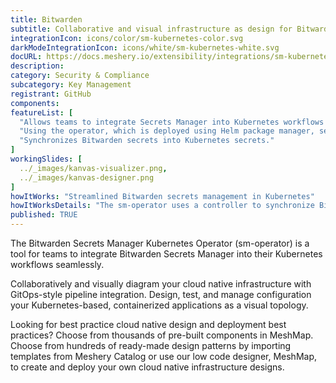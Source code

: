 ```yaml
---
title: Bitwarden
subtitle: Collaborative and visual infrastructure as design for Bitwarden
integrationIcon: icons/color/sm-kubernetes-color.svg
darkModeIntegrationIcon: icons/white/sm-kubernetes-white.svg
docURL: https://docs.meshery.io/extensibility/integrations/sm-kubernetes
description: 
category: Security & Compliance
subcategory: Key Management
registrant: GitHub
components: 
featureList: [
  "Allows teams to integrate Secrets Manager into Kubernetes workflows securely and efficiently.",
  "Using the operator, which is deployed using Helm package manager, secrets can be stored and retrieved from Secrets Manager.",
  "Synchronizes Bitwarden secrets into Kubernetes secrets."
]
workingSlides: [
  ../_images/kanvas-visualizer.png,
  ../_images/kanvas-designer.png
]
howItWorks: "Streamlined Bitwarden secrets management in Kubernetes"
howItWorksDetails: "The sm-operator uses a controller to synchronize Bitwarden secrets into Kubernetes secrets. "
published: TRUE
---
```

<p>
The Bitwarden Secrets Manager Kubernetes Operator (sm-operator) is a tool for teams to integrate Bitwarden Secrets Manager into their Kubernetes workflows seamlessly.
</p>
<p>
    Collaboratively and visually diagram your cloud native infrastructure with GitOps-style pipeline integration. Design, test, and manage configuration your Kubernetes-based, containerized applications as a visual topology.
</p>
<p>
    Looking for best practice cloud native design and deployment best practices? Choose from thousands of pre-built components in MeshMap. Choose from hundreds of ready-made design patterns by importing templates from Meshery Catalog or use our low code designer, MeshMap, to create and deploy your own cloud native infrastructure designs.
</p>
